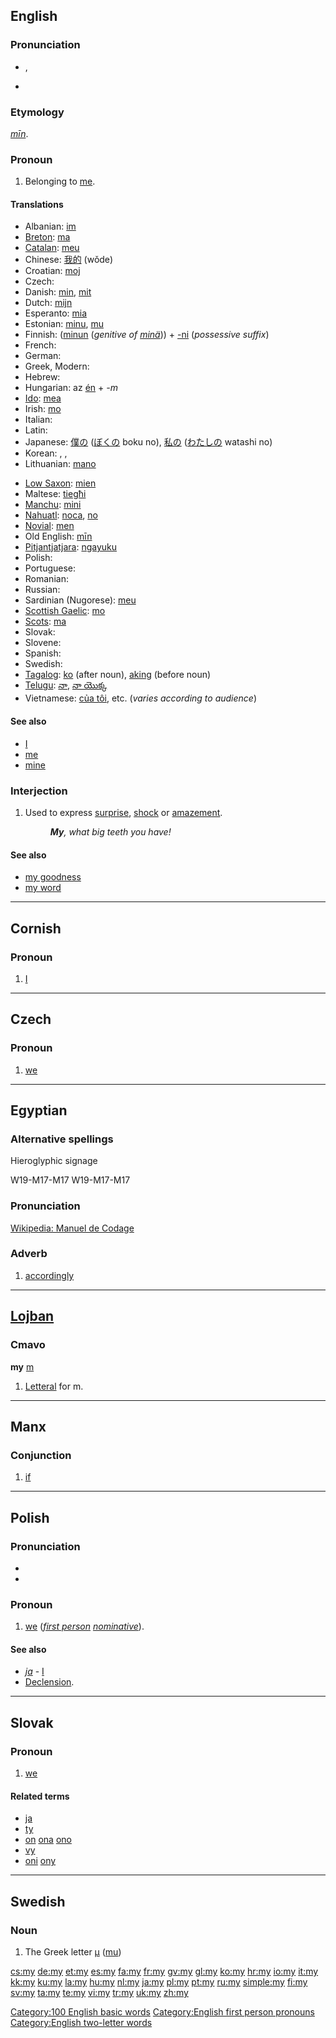 {{see|My|.my|Mỹ}}
{{wikipedia}}
==English==

{{rank|him|she|they|34|my|were|are|their}}

===Pronunciation===
* {{enPR|mī}} {{IPA|/maɪ/}}, {{SAMPA|/maI/}}
* {{audio|en-us-my.ogg|Audio (US)}}
*: {{rhymes|aɪ}}

===Etymology===
{{OE.}} ''[[min#Old_English|mīn]]''.

===Pronoun===
{{en-pron}}

# Belonging to [[me]].

====Translations====
{{trans-top|belonging to me}}
* Albanian: [[im]]
* [[Breton]]: [[ma]]
* [[Catalan]]: [[meu]]
* Chinese: [[我的]] (wǒde)
* Croatian: [[moj]]
* Czech: {{t|cs|můj|m|s}}
* Danish: [[min]], [[mit]]
* Dutch: [[mijn]]
* Esperanto: [[mia]]
* Estonian: [[minu#Estonian|minu]], [[mu#Estonian|mu]]
* Finnish: ([[minun]] (''genitive of [[minä]]'')) + [[-ni#Finnish|-ni]] (''possessive suffix'') <!-- The following note belongs in the Finnish entry, not here:
*: '''Note: ''' ''In standard Finnish, the possessive suffix is compulsory and the genitive of the personal pronoun optional. In colloquial Finnish, usually only '''minun''' (or its colloquial or dialectal variants, '''mun''', '''miun''' etc.) is used.'' -->
* French: {{t|fr|mon|m|s}}
* German: {{t|de|mein|m|s}}
* Greek, Modern: {{t|el|sc=Grek|ο|alt=ο ... μου|tr=o|m|s}}
* Hebrew: {{t|he|שלי|tr=shelí|sc=Hebr|alt=שֶׁלִּי}}
* Hungarian: az [[én]] + ''-m''
* [[Ido]]: [[mea]]
* Irish: [[mo]]
* Italian: {{t|it|mio|alt=il mio|m|s}}
* Latin: {{t|la|meus|m|s}}
* Japanese: [[僕の]] ([[ぼく]]の boku no), [[私の]] ([[わたし]]の watashi no)
* Korean: {{t|ko|sc=Hang|나의|tr=na-ui}}, {{t|ko|sc=Hang|내|tr=nae}}, {{t|ko|sc=Hang|저의|tr=jeo-ui}}
* Lithuanian: [[mano]]
{{trans-mid}}
* [[Low Saxon]]: [[mien#Low Saxon|mien]]
* Maltese: [[tiegħi]]
* [[Manchu]]: [[mini#Manchu|mini]]
* [[Nahuatl]]: [[noca]], [[no]]
* [[Novial]]: [[men]]
* Old English: [[min|mīn]]
* [[Pitjantjatjara]]: [[ngayuku]]
* Polish: {{t|pl|mój|m|s}} <!-- The following belongs at [[mój]], not here: [[moja]] {{f}}, [[moje]] ''n sg and n pl'', [[moi]] {{m|p}}
*: '''Note: ''' ''In Polish, the gender agrees with the thing(s) owned, not with the owner.'' -->
* Portuguese: {{t|pt|meu|m|s}}
* Romanian: {{t|ro|meu|m|s}}
* Russian: {{t|ru|sc=Cyrl|мой|tr=moj|m}}
* Sardinian (Nugorese): [[meu]]
* [[Scottish Gaelic]]: [[mo]]
* [[Scots]]: [[ma]]
* Slovak: {{t|sk|môj|m|s}} <!-- The following belongs at [[môj]], not here: [[moja]] {{f}}, [[moje]] {{n}}, [[moji]] {{m|p}}, [[moje]] ''f and n pl'' -->
* Slovene: {{t|sl|moj|m|s}} <!-- The following belongs at [[moj]], not here: [[moja]] {{f}}, [[moje]] {{n}}, [[moji]] {{m|p}}, [[moje]] {{f|p}}, [[moja]] ''n pl''
*: '''Note: ''' ''In Slovene, the gender agrees with the thing(s) owned, not with the owner.'' -->
* Spanish: {{t|es|mi|s}}
* Swedish: {{t|sv|min|c|s}} <!-- The following belongs at [[min]], not here: [[mitt#Swedish|mitt]] {{n}}, [[mina#Swedish|mina]] {{p}} -->
* [[Tagalog]]: [[ko]] (after noun), [[aking]] (before noun)
* [[Telugu]]: [[నా]], [[నా యొక్క]]
* Vietnamese: [[của tôi]], etc. (''varies according to audience'')<!--can we have all the forms here, please?-->
{{trans-bottom}}

====See also====
* [[I]]
* [[me]]
* [[mine]]

===Interjection===
{{en-intj}}

# Used to express [[surprise]], [[shock]] or [[amazement]].
#: '''''My''', what big teeth you have!''

====See also====
* [[my goodness]]
* [[my word]]

[[Category:100 English basic words]]
[[Category:English first person pronouns]]
[[Category:English two-letter words]]

----

==Cornish==

===Pronoun===
{{infl|kw|pronoun}}

# [[I]]<!-- first person, singular: [[we]]-->

----

==Czech==

===Pronoun===
{{infl|cs|pronoun}}

# [[we]]<!-- first person, plural, nominative case: [[we]]-->

----

==Egyptian==

===Alternative spellings===
;Hieroglyphic signage
<hiero>W19-M17-M17</hiero>
W19-M17-M17

===Pronunciation===
[http://en.wikipedia.org/wiki/Manuel_de_Codage Wikipedia: Manuel de Codage]

===Adverb===
{{infl|egy|adverb}}

# [[accordingly]]

----

==[[Lojban]]==

===Cmavo===
'''my''' [[m]]

# [[Letteral]] for m.

----

==Manx==

===Conjunction===
{{infl|gv|conjunction}}

# [[if]]

----

==Polish==

===Pronunciation===
* {{IPA|/mɪ/}}
* {{audio|Pl-my.ogg|audio}}

===Pronoun===
{{infl|pl|pronoun}}

# [[we]] (''[[first person]]'' {{p}} ''[[nominative]]'').

====See also====
* ''[[ja#Polish|ja]]'' - [[I]]
* [[Appendix:Polish pronouns|Declension]].

----

==Slovak==

===Pronoun===
{{infl|sk|pronoun}}

# [[we]]<!--''([[first person]] [[plural]])''-->

====Related terms====
* [[ja]]
* [[ty]]
* [[on]] [[ona]] [[ono]]
* [[vy]]
* [[oni]] [[ony]]

----

==Swedish==

===Noun===
{{infl|sv|noun}}

# The Greek letter [[μ]] ([[mu]])

[[cs:my]]
[[de:my]]
[[et:my]]
[[es:my]]
[[fa:my]]
[[fr:my]]
[[gv:my]]
[[gl:my]]
[[ko:my]]
[[hr:my]]
[[io:my]]
[[it:my]]
[[kk:my]]
[[ku:my]]
[[la:my]]
[[hu:my]]
[[nl:my]]
[[ja:my]]
[[pl:my]]
[[pt:my]]
[[ru:my]]
[[simple:my]]
[[fi:my]]
[[sv:my]]
[[ta:my]]
[[te:my]]
[[vi:my]]
[[tr:my]]
[[uk:my]]
[[zh:my]]